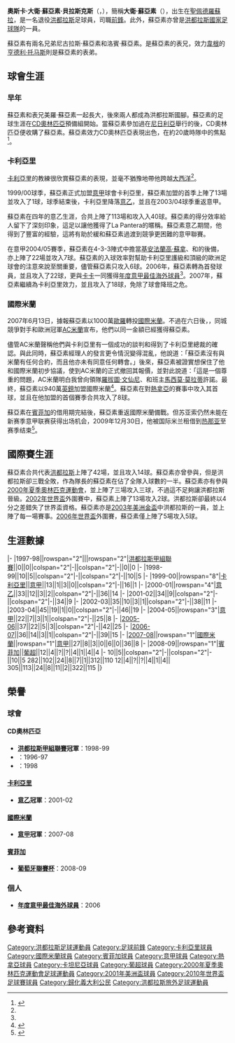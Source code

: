{{noteTA
|T=zh-hans:大卫·苏亚佐;zh-hk:大衛·蘇亞素;zh-tw:大衛·蘇亞素;
|G1=足球
|G2=意甲
|G3=uefa
|G4=EPL
|1=zh-hans:大卫·苏亚佐;zh-hk:大衛·蘇亞素;zh-tw:大衛·蘇亞素;
|2=zh-hans:苏亚佐;zh-hk:蘇亞素;zh-tw:蘇亞素;
|3=zh:奈及利亞;zh-hans:尼日利亚;zh-hk:尼日利亞;zh-tw:奈及利亞;
|4=zh-hans:吉安弗兰科·佐拉;zh-hk:基安法蘭高·蘇拿;zh-tw:吉安弗蘭科·佐拉;
|5=zh-hans:罗伯托·曼奇尼;zh-hk:羅拔圖·文仙尼;zh-tw:羅貝托·曼奇尼;
|6=zh-hans:本菲卡;zh-hk:賓菲加;zh-tw:本菲卡;
|7=zh-hans:奥林匹亚; zh-tw:奧林匹亞; zh-hk:奧林比亞; zh-mo:奧林比亞; zh-sg: 奥林匹亚

}}
{{Football player infobox
 | playername           = David Suazo
 | image                = [[File:David_Suazo_Catania.jpg|220px]]
 | fullname             = Óscar David Suazo Velásquez
 | dateofbirth          = {{birth date and age|1979|11|5}}
 | height               = {{height|meter=1.82}}
 | cityofbirth          = [[聖佩德羅蘇拉|聖佩德羅蘇拉]]
 | countryofbirth       = {{HON}}
 | currentclub          =
 | clubnumber           =
 | position             = [[前鋒_(足球)|前鋒]]
 | youthyears           =
 | youthclubs   = {{Link-en|CD馬拉松|Club Deportivo Marathon}}
 | years   = 1996-99<br/> 1999-07<br/>2007-11<br/>2008-09<br>2009-10<br>2011-2012
 | clubs   = {{Fb team C.D. Olimpia}}<br/>[[卡利亞里足球會|卡利亞里]]<br/>[[國際米蘭足球會|國際米蘭]]<br/> → [[賓菲加足球會|賓菲加]]<br> →[[熱那亞足球俱樂部|熱那亞]]<br>[[卡坦尼亞足球俱乐部|卡坦尼亞]]
| caps(goals) = 10 (5)<br/>255 (95)<br/>28 (8)<br/>12 (4)<br/>16 (3)<br/>6 (0)
 | nationalyears   = 1999-2012
 | nationalteam   = {{fb|HON}}
 | nationalcaps(goals)   = 57 (17)
 | pcupdate             = 2009年10月5日
 | ntupdate             = 2008年11月19日
}}

{{spanish name 2|苏亚佐|贝拉斯克斯}}
'''奧斯卡·大衛·蘇亞素·貝拉斯克斯'''（'''{{lang-es|Óscar David Suazo Velázquez}}'''，{{bd|1979年|11月5日|catIdx=Suazo Velázquez, David}}），簡稱'''大衛·蘇亞素'''（'''{{lang-es|David Suazo}}'''），出生在[[聖佩德羅蘇拉|聖佩德羅蘇拉]]，是一名退役[[洪都拉斯|洪都拉斯]]足球員，司職[[前鋒_(足球)|前鋒]]。此外，蘇亞素亦曾是[[洪都拉斯國家足球隊|洪都拉斯國家足球隊]]的一員。

蘇亞素有兩名兄弟尼古拉斯·蘇亞素和洛賓·蘇亞素。{{Link-en|美羅·蘇亞素|Maynor Suazo}}是蘇亞素的表兄，效力[[韋根體育足球會|韋根]]的[[亨德利·托马斯|亨德利·托马斯]]則是蘇亞素的表弟。

==球會生涯==
===早年===
蘇亞素和表兄美羅·蘇亞素一起長大，後來兩人都成為洪都拉斯國腳。蘇亞素的足球生涯在[[CD奧林匹亞|CD奧林匹亞]]預備組開始。當蘇亞素參加過在[[尼日利亞|尼日利亞]]舉行的{{Link-en|1999年世界青年盃|1999 FIFA World Youth Championship}}後，CD奧林匹亞便收購了蘇亞素。蘇亞素效力CD奧林匹亞表現出色，在約20歲時隊中的焦點<ref name="fifa">{{en}}{{cite web| url=http://www.fifa.com/worldfootball/clubfootball/news/newsid=549704.html#david+suazo+black+blue+panther| title=David Suazo, the black-and-blue panther| work=FIFA.com| date=2007-07-10| accessdate=2009-08-06| archive-date=2012-11-09| archive-url=https://web.archive.org/web/20121109194625/http://www.fifa.com/worldfootball/clubfootball/news/newsid=549704.html#david+suazo+black+blue+panther| dead-url=yes}}</ref>。

===卡利亞里===
[[卡利亞里足球會|卡利亞里]]的教練{{Link-en|奧斯卡·塔巴雷斯|Oscar Tabarez}}很欣賞蘇亞素的表現，並毫不猶豫地帶他跨越[[大西洋|大西洋]]<ref name="fifa"/>。

1999/00球季，蘇亞素正式加盟[[意大利足球甲級聯賽|意甲]]球會卡利亞里，蘇亞素加盟的首季上陣了13場並攻入了1球，球季結束後，卡利亞里降落[[意大利足球乙級聯賽|意乙]]，並且在2003/04球季重返意甲。

蘇亞素在四年的意乙生涯，合共上陣了113場和攻入入40球。蘇亞素的得分效率給人留下了深刻印象，這足以讓他獲得了La Pantera的暱稱。蘇亞素意乙期間，他得到了豐富的經驗，這將有助於緩和蘇亞素過渡到競爭更困難的意甲聯賽。

在意甲2004/05賽季，蘇亞素在4-3-3陣式中擔當[[基安法蘭高·蘇拿|基安法蘭高·蘇拿]]、{{Link-en|毛羅·埃斯波西托|Mauro Esposito}}和{{Link-en|安東尼奧·朗格拉|Antonio Langella}}的後備，亦上陣了22場並攻入7球。蘇亞素的入球效率對幫助卡利亞里護級和頂級的歐洲足球會的注意來說至關重要，儘管蘇亞素只攻入6球。2006年，蘇亞素轉為首發球員，並且攻入了22球，更與[[卡卡|卡卡]]一同獲得[[年度意甲最佳海外球員|年度意甲最佳海外球員]]<ref name="fifa"/>。2007年，蘇亞素繼續為卡利亞里效力，並且攻入了18球，免除了球會降班之危。

===國際米蘭===
2007年6月13日，據報蘇亞素以1000萬[[歐羅|歐羅]]轉投[[國際米蘭足球會|國際米蘭]]。不過在六日後，，同城競爭對手和歐洲冠軍[[AC米蘭|AC米蘭]]宣布，他們以同一金額已經獲得蘇亞素。

儘管AC米蘭聲稱他們與卡利亞里有一個成功的談判和得到了卡利亞里總裁的確認。與此同時，蘇亞素經理人的發言更令情況變得混亂，他說道：「蘇亞素沒有與米蘭有任何合約，而且他亦未有同意任何轉會。」後來，蘇亞素被證實想保住了他和國際米蘭初步協議，使到AC米蘭的正式撤回其報價，並對此說道：「這是一個尊重的問題，AC米蘭明白我曾向領隊[[羅拔圖·文仙尼|羅拔圖·文仙尼]]、{{Link-en|馬高·白蘭卡|Marco Branca}}和班主[[馬西莫·莫拉蒂|馬西莫·莫拉蒂]]許諾。最終，蘇亞素以940萬[[英鎊|英鎊]]加盟國際米蘭<ref>{{en}}{{cite news |title=AC Milan cool Eto´o interest as row erupts over Suazo |url=http://www.soccerway.com/news/2007/June/19/ac-milan-cool-etoo-interest-as-row-erupts-over-suazo |publisher=Soccerway |date=2007-06-19 |accessdate=2007-06-19 |archive-date=2016-05-12 |archive-url=https://web.archive.org/web/20160512200938/http://www.soccerway.com/news/2007/June/19/ac-milan-cool-etoo-interest-as-row-erupts-over-suazo/ |dead-url=no }}</ref>。蘇亞素在對[[熱拿亞足球會|熱拿亞]]的賽事中攻入其首球，並且在他加盟的首個賽季合共攻入了8球。

蘇亞素在[[賓菲加足球會|賓菲加]]的借用期完結後，蘇亞素重返國際米蘭備戰{{Link-en|世界足球挑戰賽|World Football Challenge}}。但苏亚索仍然未能在新赛季意甲联赛获得出场机会，2009年12月30日，他被国际米兰租借到[[热那亚足球俱乐部|热那亚]]至赛季结束<ref>{{en}}{{cite news |title=国际米兰与热那亚就苏亚佐达成一致意见 |url=http://inter.sina.com.cn/news/2009-12-31/025010319.html |publisher=国际米兰官方中文网站 |date=2009-12-31 |accessdate=2010-01-05 |archive-date=2021-01-08 |archive-url=https://web.archive.org/web/20210108031147/http://inter.sina.com.cn/news/2009-12-31/025010319.html |dead-url=no }}</ref>。

==國際賽生涯==
蘇亞素合共代表[[洪都拉斯國家足球隊|洪都拉斯]]上陣了42場，並且攻入14球。蘇亞素亦曾參與{{Link-en|1999年世界青年盃|1999 FIFA World Youth Championship}}，但是洪都拉斯卻三戰全敗，作為隊長的蘇亞素在佔了全隊入球數的一半。蘇亞素亦有參與[[2000年夏季奧林匹克運動會|2000年夏季奧林匹克運動會]]，並上陣了三場攻入三球，不過這不足夠讓洪都拉斯晉級。[[2002年世界盃|2002年世界盃]]外圍賽中，蘇亞素上陣了13場攻入2球。洪都拉斯卻最終以4分之差錯失了世界盃資格。蘇亞素亦是[[2003年美洲金盃|2003年美洲金盃]]中洪都拉斯的一員，並上陣了每一場賽事。[[2006年世界盃|2006年世界盃]]外圍賽，蘇亞素僅上陣了5場攻入5球。

==生涯數據==
{{Football player statistics 1|NY}}
{{Football player statistics 2|HON|NY}}
|-
|1997-98||rowspan="2"|{{Fb team C.D. Olimpia}}||rowspan="2"|[[洪都拉斯甲組聯賽|洪都拉斯甲組聯賽]]||0||0||colspan="2"|-||colspan="2"|-||0||0
|-
|1998-99||10||5||colspan="2"|-||colspan="2"|-||10||5
{{Football player statistics 2|ITA|NY}}
|-
|1999-00||rowspan="8"|[[卡利亞里足球會|卡利亞里]]||[[意大利足球甲級聯賽|意甲]]||13||1||3||0||colspan="2"|-||16||1
|-
|2000-01||rowspan="4"|[[意大利足球乙級聯賽|意乙]]||33||12||3||2||colspan="2"|-||36||14
|-
|2001-02||34||9||colspan="2"|-||colspan="2"|-||34||9
|-
|2002-03||35||10||3||1||colspan="2"|-||38||11
|-
|2003-04||45||19||1||0||colspan="2"|-||46||19
|-
|2004-05||rowspan="3"|[[意大利足球甲級聯賽|意甲]]||22||7||3||1||colspan="2"|-||25||8
|-
|[[2005年至2006年意大利足球甲級聯賽|2005-06]]||37||22||5||3||colspan="2"|-||42||25
|-
|[[2006年至2007年意大利足球甲級聯賽|2006-07]]||36||14||3||1||colspan="2"|-||39||15
|-
|[[2007年至2008年意大利足球甲級聯賽|2007-08]]||rowspan="1"|[[國際米蘭足球會|國際米蘭]]||rowspan="1"|[[意大利足球甲級聯賽|意甲]]||27||8||3||0||6||0||36||8
{{Football player statistics 2|POR|NY}}
|-
|2008-09||rowspan="1"|[[賓菲加足球會|賓菲加]]||[[葡萄牙足球超級聯賽|葡超]]||12||4||?||?||4||1||4||4
|-
{{Football player statistics 3|3|HON}}10||5||colspan="2"|-||colspan="2"|-||10||5
{{Football player statistics 4|ITA}}282||102||24||8||7||1||312||110
{{Football player statistics 4|POR}}12||4||?||?||4||1||4|| 
{{Football player statistics 5}}305||113||24||8||11||2||322||115
|}

==榮譽==
===球會===
==== CD奧林匹亞 ====
*'''[[洪都拉斯甲組聯賽|洪都拉斯甲組聯賽]]冠軍'''：1998-99
*'''{{Link-en|洪都拉斯超級杯|Supercopa Honduras}}'''：1996-97
*'''{{Link-en|洪都拉斯杯|Torneo de Copa Honduras}}'''：1998
==== [[卡利亞里足球會|卡利亞里]] ====
*'''[[意大利足球乙級聯賽|意乙]]冠軍'''：2001-02
==== [[國際米蘭|國際米蘭]] ====
*'''[[意大利足球甲級聯賽|意甲]]冠軍'''：2007-08
==== [[賓菲加足球會|賓菲加]] ====
*'''[[葡萄牙聯賽杯|葡萄牙聯賽杯]]'''：2008-09

===個人===
*'''[[意大利足球甲级联赛最佳外籍球员|年度意甲最佳海外球員]]'''：2006

== 參考資料 ==
{{reflist}}

<!--{{國際米蘭球員名單}}-->
{{Honduras Squad 2010 World Cup}}

{{DEFAULTSORT:Suazo, David}}
[[Category:洪都拉斯足球運動員|Category:洪都拉斯足球運動員]]
[[Category:足球前鋒|Category:足球前鋒]]
[[Category:卡利亞里球員|Category:卡利亞里球員]]
[[Category:國際米蘭球員|Category:國際米蘭球員]]
[[Category:賓菲加球員|Category:賓菲加球員]]
[[Category:意甲球員|Category:意甲球員]]
[[Category:熱拿亞球員|Category:熱拿亞球員]]
[[Category:卡坦尼亞球員|Category:卡坦尼亞球員]]
[[Category:葡超球員|Category:葡超球員]]
[[Category:2000年夏季奧林匹克運動會足球運動員|Category:2000年夏季奧林匹克運動會足球運動員]]
[[Category:2001年美洲盃球員|Category:2001年美洲盃球員]]
[[Category:2010年世界盃足球賽球員|Category:2010年世界盃足球賽球員]]
[[Category:歸化義大利公民|Category:歸化義大利公民]]
[[Category:洪都拉斯旅外足球運動員|Category:洪都拉斯旅外足球運動員]]